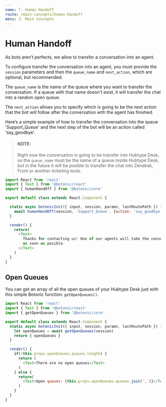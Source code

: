 ```yaml
---
name: 7. Human Handoff
route: /main-concepts/human-handoff
menu: 3. Main Concepts
---
```


# **Human Handoff**

As bots aren’t perfects, we allow to transfer a conversation into an agent.

To configure transfer the conversation into an agent, you must provide the `session` parameters and then the `queue_name` and `next_action`, which are optional, but recommended.

The `queue_name` is the name of the queue where you want to transfer the conversation. If a queue with that name doesn't exist, it will transfer the chat into a random open queue.

The `next_action` allows you to specify which is going to be the next action that the bot will follow after the conversation with the agent has finished.

Here’s a simple example of how to transfer the conversation into the queue 'Support_Queue' and the next step of the bot will be an action called 'say_goodbye'.

> #### NOTE:
> Right now the conversation is going to be transfer into Hubtype Desk, so the `queue_name` must be the name of a queue inside Hubtype Desk, but in the future it will be posible to transfer the chat into Zendesk, Front or another ticketing tools.

```javascript
import React from 'react'
import { Text } from '@botonic/react'
import { humanHandOff } from '@botonic/core'

export default class extends React.Component {

  static async botonicInit({ input, session, params, lastRoutePath }) {
    await humanHandOff(session, 'Support_Queue', {action: 'say_goodbye'})
  }

  render() {
    return(
      <Text>
        Thanks for contacting us! One of our agents will take the conversation
        as soon as posible.
      </Text>
    )
  }
}
```

## Open Queues

You can get an array of all the open queues of your Hubtype Desk just with this simple Botonic function: `getOpenQueues()`.

```javascript
import React from 'react'
import { Text } from '@botonic/react'
import { getOpenQueues } from '@botonic/core'

export default class extends React.Component {
  static async botonicInit({ input, session, params, lastRoutePath }) {
    let openQueues = await getOpenQueues(session)
    return { openQueues }
  }

  render() {
    if(!this.props.openQueues.queues.length) {
      return (
        <Text>There are no open queues</Text>
      )
    } else {
      return(
        <Text>Open queues: {this.props.openQueues.queues.join(',')}</Text>
      )
    }
  }
}

```